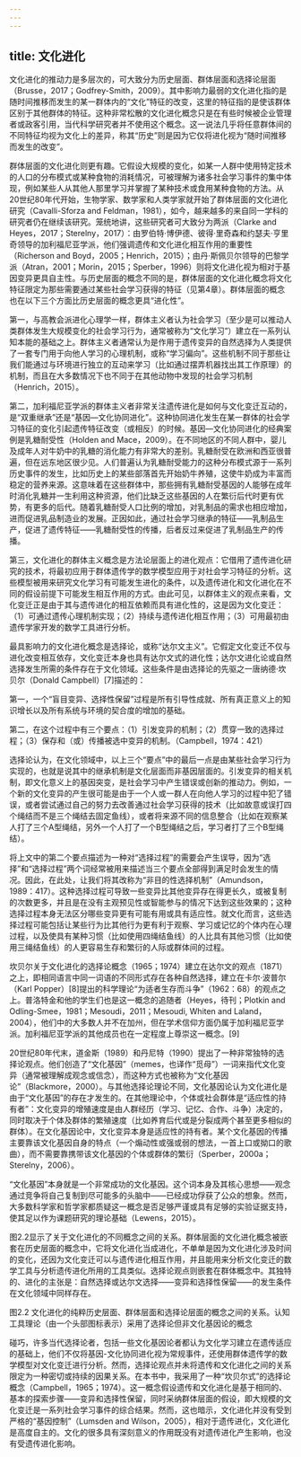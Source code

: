 ```yaml
---
---
---
```

title: 文化进化
---




文化进化的推动力是多层次的，可大致分为历史层面、群体层面和选择论层面（Brusse，2017；Godfrey-Smith，2009）。其中影响力最弱的文化进化指的是随时间推移而发生的某一群体内的“文化”特征的改变，这里的特征指的是使该群体区别于其他群体的特征。这种非常松散的文化进化概念只是在有些时候被企业管理者或政客引用，当代科学研究者并不使用这个概念。这一说法几乎将任意群体间的不同特征均视为文化上的差异，称其“历史”则是因为它仅将进化视为“随时间推移而发生的改变”。

群体层面的文化进化则更有趣。它假设大规模的变化，如某一人群中使用特定技术的人口的分布模式或某种食物的消耗情况，可被理解为诸多社会学习事件的集中体现，例如某些人从其他人那里学习并掌握了某种技术或食用某种食物的方法。从20世纪80年代开始，生物学家、数学家和人类学家就开始了群体层面的文化进化研究（Cavalli-Sforza and Feldman，1981），如今，越来越多的来自同一学科的研究者仍在继续该研究。笼统地讲，这些研究者可大致分为两派（Clarke and Heyes，2017；Sterelny，2017）：由罗伯特·博伊德、彼得·里奇森和约瑟夫·亨里奇领导的加利福尼亚学派，他们强调遗传和文化进化相互作用的重要性（Richerson and Boyd，2005；Henrich，2015）；由丹·斯佩贝尔领导的巴黎学派（Atran，2001；Morin，2015；Sperber，1996）则将文化进化视为相对于基因变异更具自主性。与历史层面的概念不同的是，群体层面的文化进化概念将文化特征限定为那些需要通过某些社会学习获得的特征（见第4章）。群体层面的概念也在以下三个方面比历史层面的概念更具“进化性”。

第一，与高教会派进化心理学一样，群体主义者认为社会学习（至少是可以推动人类群体发生大规模变化的社会学习行为，通常被称为“文化学习”）建立在一系列认知本能的基础之上。群体主义者通常认为是作用于遗传变异的自然选择为人类提供了一套专门用于向他人学习的心理机制，或称“学习偏向”。这些机制不同于那些让我们能通过与环境进行独立的互动来学习（比如通过摆弄机器找出其工作原理）的机制，而且在大多数情况下也不同于在其他动物中发现的社会学习机制（Henrich，2015）。

第二，加利福尼亚学派的群体主义者非常关注遗传进化是如何与文化变迁互动的，是“双重继承”还是“基因—文化协同进化”。这种协同进化发生在某一群体的社会学习特征的变化引起遗传特征改变（或相反）的时候。基因—文化协同进化的经典案例是乳糖耐受性（Holden and Mace，2009）。在不同地区的不同人群中，婴儿及成年人对牛奶中的乳糖的消化能力有非常大的差别。乳糖耐受在欧洲和西亚很普遍，但在远东地区很少见。人们普遍认为乳糖耐受能力的这种分布模式源于一系列历史事件的发生，比如历史上的某些部落首先开始奶牛养殖，这使牛奶成为丰富而稳定的营养来源。这意味着在这些群体中，那些拥有乳糖耐受基因的人能够在成年时消化乳糖并一生利用这种资源，他们比缺乏这些基因的人在繁衍后代时更有优势，有更多的后代。随着乳糖耐受人口比例的增加，对乳制品的需求也相应增加，进而促进乳品制造业的发展。正因如此，通过社会学习继承的特征——乳制品生产，促进了遗传特征——乳糖耐受性的传播，后者反过来促进了乳制品生产的传播。

第三，文化进化的群体主义概念是方法论层面上的进化观点：它借用了遗传进化研究的技术，将最初应用于群体遗传学的数学模型应用于对社会学习特征的分析。这些模型被用来研究文化学习有可能发生进化的条件，以及遗传进化和文化进化在不同的假设前提下可能发生相互作用的方式。由此可见，以群体主义的观点来看，文化变迁正是由于其与遗传进化的相互依赖而具有进化性的，这是因为文化变迁：（1）可通过遗传心理机制实现；（2）持续与遗传进化相互作用；（3）可用最初由遗传学家开发的数学工具进行分析。

最具影响力的文化进化概念是选择论，或称“达尔文主义”。它假定文化变迁不仅与进化改变相互依存，文化变迁本身也具有达尔文式的进化性；达尔文进化论或自然选择发生所需的条件存在于文化领域。这些条件是由选择论的先驱之一唐纳德·坎贝尔（Donald Campbell）[7]描述的：

第一，一个“盲目变异、选择性保留”过程是所有引导性成就、所有真正意义上的知识增长以及所有系统与环境的契合度的增加的基础。

第二，在这个过程中有三个要点：（1）引发变异的机制；（2）贯穿一致的选择过程；（3）保存和（或）传播被选中变异的机制。（Campbell，1974：421）

选择论认为，在文化领域中，以上三个“要点”中的最后一点是由某些社会学习行为实现的，也就是说其中的继承机制是文化层面而非基因层面的。引发变异的相关机制，即文化意义上的基因突变，是社会学习中产生错误或创新的推动力。例如，一个新的文化变异的产生很可能是由于一个人或一群人在向他人学习的过程中犯了错误，或者尝试通过自己的努力去改善通过社会学习获得的技术（比如故意或误打四个绳结而不是三个绳结去固定鱼线），或者将来源不同的信息整合（比如在观察某人打了三个A型绳结，另外一个人打了一个B型绳结之后，学习者打了三个B型绳结）。

将上文中的第二个要点描述为一种对“选择过程”的需要会产生误导，因为“选择”和“选择过程”两个词经常被用来描述当三个要点全部得到满足时会发生的情况。因此，在此处，让我们将其改称为“非目的性选择机制”（Amundson，1989：417）。这种选择过程可导致一些变异比其他变异存在得更长久，或被复制的次数更多，并且是在没有主观预见性或智能参与的情况下达到这些效果的；这种选择过程本身无法区分哪些变异更有可能有用或具有适应性。就文化而言，这些选择过程可能包括让某些行为比其他行为更有利于观察、学习或记忆的个体内在心理过程，以及使具有某种习惯（比如使用四绳结鱼线）的人比具有其他习惯（比如使用三绳结鱼线）的人更容易生存和繁衍的人际或群体间的过程。

坎贝尔关于文化进化的选择论概念（1965；1974）建立在达尔文的观点（1871）之上，即相同语言中同一词语的不同形式存在各种自然选择，建立在卡尔·波普尔（Karl Popper）[8]提出的科学理论“为适者生存而斗争”（1962：68）的观点之上。普洛特金和他的学生们也是这一概念的追随者（Heyes，待刊；Plotkin and Odling-Smee，1981；Mesoudi，2011；Mesoudi, Whiten and Laland，2004），他们中的大多数人并不在加州，但在学术信仰方面仍属于加利福尼亚学派。加利福尼亚学派的其他成员也在一定程度上尊崇这一概念。[9]

20世纪80年代末，道金斯（1989）和丹尼特（1990）提出了一种非常独特的选择论观点。他们创造了“文化基因”（memes，也译作“觅母”）一词来指代文化变异（通常被理解成观念或信念），而这种方式也被称为“文化基因论”（Blackmore，2000）。与其他选择论理论不同，文化基因论认为文化进化是由于“文化基因”的存在才发生的。在其他理论中，个体或社会群体是“适应性的持有者”：文化变异的增殖速度是由人群经历（学习、记忆、合作、斗争）决定的，同时取决于个体及群体的繁殖速度（比如养育后代或是分裂成两个甚至更多相似的群体）。在文化基因论中，文化变异本身是适应性的持有者。某个文化基因的传播主要靠该文化基因自身的特点（一个煽动性或强或弱的想法，一首上口或拗口的歌曲），而不需要靠携带该文化基因的个体或群体的繁衍（Sperber，2000a；Sterelny，2006）。

“文化基因”本身就是一个非常成功的文化基因。这个词本身及其核心思想——观念通过竞争将自己复制到尽可能多的头脑中——已经成功俘获了公众的想象。然而，大多数科学家和哲学家都质疑这一概念是否足够严谨或具有足够的实验证据支持，使其足以作为课题研究的理论基础（Lewens，2015）。

图2.2显示了关于文化进化的不同概念之间的关系。群体层面的文化进化概念被嵌套在历史层面的概念中，它将文化进化当成进化，不单单是因为文化进化涉及时间的变化，还因为文化变迁可以与遗传进化相互作用，并且能用来分析文化变迁的数学工具与分析遗传进化所用的工具类似。选择论观点则嵌套在群体概念中。其独特的、进化的主张是：自然选择或达尔文选择——变异和选择性保留——的发生条件在文化领域中同样存在。

图2.2 文化进化的纯粹历史层面、群体层面和选择论层面的概念之间的关系。认知工具理论（由一个头部图标表示）采用了选择论但非文化基因论的概念



碰巧，许多当代选择论者，包括一些文化基因论者都认为文化学习建立在遗传适应的基础上，他们不仅将基因-文化协同进化视为常规事件，还使用群体遗传学的数学模型对文化变迁进行分析。然而，选择论观点并未将遗传和文化进化之间的关系限定为一种密切或持续的因果关系。在本书中，我采用了一种“坎贝尔式”的选择论概念（Campbell，1965；1974）。这一概念假设遗传和文化进化是基于相同的、基本的探索步骤——变异和选择性保留，同时采纳群体层面的假设，即大规模的文化变迁是一系列社会学习事件的综合结果。然而，这也暗示，文化进化并没有受到严格的“基因控制”（Lumsden and Wilson，2005），相对于遗传进化，文化进化是高度自主的。文化的很多具有深刻意义的作用既没有对遗传进化产生影响，也没有受遗传进化影响。